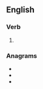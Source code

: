 ==English==

===Verb===
{{head|en|verb form}}

# {{en-past of|sliver}}

===Anagrams===
* {{l|en|delivers}}
* {{l|en|desilver}}
* {{l|en|silvered}}
